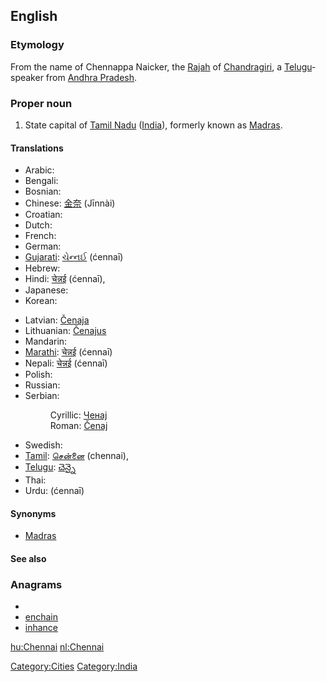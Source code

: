 ==English==

===Etymology===
From the name of Chennappa Naicker, the [[Rajah]] of [[Chandragiri]], a [[Telugu]]-speaker from [[Andhra Pradesh]].

===Proper noun===
{{en-proper noun}}

# State capital of [[Tamil Nadu]] ([[India]]), formerly known as [[Madras]].

====Translations====
{{trans-top|state capital of Tamil Nadu}}
* Arabic: {{t|ar|تشيناي|m|tr=tshinaay|sc=Arab}}
* Bengali: {{BNchar|[[চেন্নাই]]}}
* Bosnian: {{t-|bs|Čenaj|m}}
* Chinese: [[金奈]] (Jīnnài)
* Croatian: {{t-|hr|Čenaj|m}}
* Dutch: {{t+|nl|Chennai}}
* French: {{t-|fr|Chennai}}
* German: {{t-|de|Chennai}}
* [[Gujarati]]: [[ચેન્નઈ]] (ćennaī)
* Hebrew: {{t|he|צ'נאי|sc=Hebr}}
* Hindi: [[चेन्नई]] (ćennaī),  {{t|hi|चेन्नई|tr=cēnna'ī|sc=Deva}}
* Japanese: {{t|ja|チェンナイ|tr=Chennai|sc=Jpan}}
* Korean: {{t|ko|첸나이|tr=Chennai|sc=Kore}}
{{trans-mid}}
* Latvian: [[Čenaja]]
* Lithuanian: [[Čenajus]]
* Mandarin: {{t|zh|金奈|tr=Jīnnài|sc=Hani}}
* [[Marathi]]: [[चेन्नई]] (ćennaī)
* Nepali: [[चेन्नई]] (ćennaī)
* Polish: {{t-|pl|Chennai}}
* Russian: {{t-|ru|Ченнаи|tr=Čennái|sc=Cyrl}}
* Serbian:
*: Cyrillic: [[Ченај]] {{m}}
*: Roman: [[Čenaj#Serbian|Čenaj]] {{m}}
* Swedish: {{t-|sv|Chennai}}
* [[Tamil]]: [[சென்னை]] (chennai),  {{t|ta|சென்னை|tr=chennai|sc=Taml}}
* [[Telugu]]: [[చెన్నై]]
* Thai: {{t|th|เจนไน|tr=jayn-nai|sc=Thai}}
* Urdu: {{ur-Arab|[[چنائی]]}} (ćennaī)
{{trans-bottom}}

====Synonyms====
* [[Madras]] {{italbrac|former name}}

====See also====
{{projectlink|pedia|lang=en}}

===Anagrams===
* {{alphagram|acehinn}}
* [[enchain#English|enchain]]
* [[inhance#English|inhance]]

[[Category:Cities]]
[[Category:India]]

[[hu:Chennai]]
[[nl:Chennai]]
